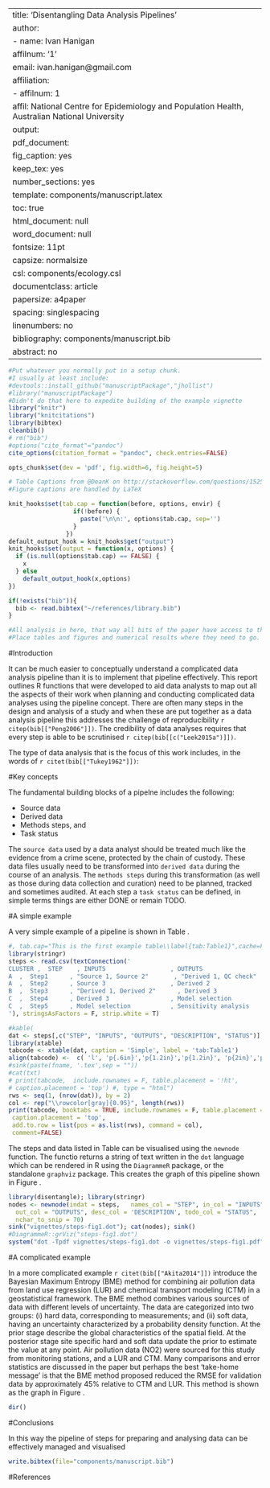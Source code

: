 
---
title: 'Disentangling Data Analysis Pipelines'
author:  
- name: Ivan Hanigan
  affilnum: '1'
  email: ivan.hanigan@gmail.com
affiliation:
- affilnum: 1
  affil: National Centre for Epidemiology and Population Health, Australian National University
output:
  pdf_document:
    fig_caption: yes
    keep_tex: yes
    number_sections: yes
    template: components/manuscript.latex
    toc: true    
  html_document: null
  word_document: null
fontsize: 11pt
capsize: normalsize
csl: components/ecology.csl
documentclass: article
papersize: a4paper
spacing: singlespacing
linenumbers: no
bibliography: components/manuscript.bib
abstract: no
---
<!--
%\VignetteEngine{knitr::rmarkdown}
%\VignetteIndexEntry{Example Manuscript}
-->

```r
#Put whatever you normally put in a setup chunk.
#I usually at least include:
#devtools::install_github("manuscriptPackage","jhollist")
#library("manuscriptPackage")
#Didn't do that here to expedite building of the example vignette
library("knitr")
library("knitcitations")
library(bibtex)
cleanbib()
# rm("bib")
#options("cite_format"="pandoc")
cite_options(citation_format = "pandoc", check.entries=FALSE)

opts_chunk$set(dev = 'pdf', fig.width=6, fig.height=5)

# Table Captions from @DeanK on http://stackoverflow.com/questions/15258233/using-table-caption-on-r-markdown-file-using-knitr-to-use-in-pandoc-to-convert-t
#Figure captions are handled by LaTeX

knit_hooks$set(tab.cap = function(before, options, envir) {
                  if(!before) { 
                    paste('\n\n:', options$tab.cap, sep='') 
                  }
                })
default_output_hook = knit_hooks$get("output")
knit_hooks$set(output = function(x, options) {
  if (is.null(options$tab.cap) == FALSE) {
    x
  } else
    default_output_hook(x,options)
})

if(!exists("bib")){
  bib <- read.bibtex("~/references/library.bib")
}

```

```r
#All analysis in here, that way all bits of the paper have access to the final objects
#Place tables and figures and numerical results where they need to go.
```

<!-- Abstract is being wrapped in latex here so that all analysis can be run in the chunk above and the results reproducibly referenced in the abstract. -->

<!-- \singlespace -->

<!-- \vspace{2mm}\hrule -->

<!-- Lorem ipsum dolor sit amet, consectetur adipiscing elit. Integer in -->
<!-- sem sed sem pharetra eleifend vitae id massa. Curabitur et erat sit -->
<!-- amet enim gravida dapibus quis vel ex. Maecenas luctus suscipit magna -->
<!-- id vehicula. Quisque tincidunt auctor dignissim. Nunc vitae nulla vel -->
<!-- lorem facilisis interdum -->

<!-- \vspace{3mm}\hrule -->
<!-- \doublespace -->

#Introduction


It can be much easier to conceptually understand a complicated data
analysis pipeline than it is to implement that pipeline effectively.
This report outlines R functions that were developed to aid data
analysts to map out all the aspects of their work when planning and
conducting complicated data analyses using the pipeline concept.    There are often many steps in the design and analysis of a study and
when these are put together as a data analysis pipeline this addresses
the challenge of reproducibility `r citep(bib[["Peng2006"]])`.  The
credibility of data analyses requires that every step is able to be
scrutinised `r citep(bib[[c("Leek2015a")]])`.


The type of data analysis that is the focus of this work includes, in
the words of `r citet(bib[["Tukey1962"]])`:

\begin{quote}
    \emph{'procedures for analyzing data, techniques for
    interpreting the results of such procedures, ways of planning the
    gathering of data to make its analysis easier, more precise or
    more accurate, and all the machinery and results of (mathematical)
    statistics which apply to analyzing data.'}
\end{quote}



#Key concepts

The fundamental building blocks of a pipelne includes the following:

- Source data
- Derived data
- Methods steps, and
- Task status

The `source data` used by a data analyst should be treated much like the
evidence from a crime scene, protected by the chain of custody.  These
data files usually need to be transformed into `derived data` during the course of an
analysis.  The `methods steps` during this transformation (as well as
those during data collection and curation) need to be planned, tracked
and sometimes audited.  At each step a `task status` can be defined, in
simple terms things are either DONE or remain TODO.

#A simple example

A very simple example of a pipeline is shown in Table \ref{tab:Table1}.

```r
#, tab.cap="This is the first example table\\label{tab:Table1}",cache=FALSE}
library(stringr)
steps <- read.csv(textConnection('
CLUSTER ,  STEP    , INPUTS                  , OUTPUTS                                , DESCRIPTION                        , STATUS 
A  ,  Step1      , "Source 1, Source 2"       , "Derived 1, QC check"                 , "This might be latitude and longitude of sites, and observations"     ,  DONE
A  ,  Step2      , Source 3                  , Derived 2                           , This might be weather data               , DONE
B  ,  Step3      , "Derived 1, Derived 2"      , Derived 3                             , Merging these data means they can be analysed   , TODO
C  ,  Step4      , Derived 3                 , Model selection                              ,                                    , TODO
C  ,  Step5      , Model selection           , Sensitivity analysis                         ,                                    , TODO
'), stringsAsFactors = F, strip.white = T)

#kable(
dat <- steps[,c("STEP", "INPUTS", "OUTPUTS", "DESCRIPTION", "STATUS")]
library(xtable)
tabcode <- xtable(dat, caption = 'Simple', label = 'tab:Table1')
align(tabcode) <-  c( 'l', 'p{.6in}','p{1.2in}','p{1.2in}', 'p{2in}','p{1.2in}' )
#sink(paste(fname, '.tex',sep = ""))
#cat(txt)
# print(tabcode,  include.rownames = F, table.placement = '!ht',
# caption.placement = 'top') #, type = "html")
rws <- seq(1, (nrow(dat)), by = 2)
col <- rep("\\rowcolor[gray]{0.95}", length(rws))
print(tabcode, booktabs = TRUE, include.rownames = F, table.placement = '!ht',
 caption.placement = 'top',
 add.to.row = list(pos = as.list(rws), command = col),
 comment=FALSE)

```
\clearpage

The steps and data listed in Table \ref{tab:Table1} can be visualised
using the `newnode` function.  The functio returns a string of text
written in the `dot` language which can be rendered in R using the
`DiagrammeR` package, or the standalone `graphviz` package.   This creates the graph of this pipeline shown in Figure \ref{fig:Fig1}.

```r
library(disentangle); library(stringr)
nodes <- newnode(indat = steps,   names_col = "STEP", in_col = "INPUTS",
  out_col = "OUTPUTS", desc_col = 'DESCRIPTION', todo_col = "STATUS",
  nchar_to_snip = 70)
sink("vignettes/steps-fig1.dot"); cat(nodes); sink()
#DiagrammeR::grViz("steps-fig1.dot")
system("dot -Tpdf vignettes/steps-fig1.dot -o vignettes/steps-fig1.pdf")

```



\begin{figure}[!h]
\centering
\includegraphics[width=\textwidth]{steps-fig1.pdf}
\caption{steps fig1}
\label{fig:Fig1}
\end{figure}
\clearpage

#A complicated example  

In a more complicated example `r citet(bib[["Akita2014"]])` introduce
the Bayesian Maximum Entropy (BME) method for combining air pollution
data from land use regression (LUR) and chemical transport modeling
(CTM) in a geostatistical framework.  The BME method combines various
sources of data with different levels of uncertainty. The data are
categorized into two groups: (i) hard data, corresponding to
measurements; and (ii) soft data, having an uncertainty characterized
by a probability density function.  At the prior stage describe the
global characteristics of the spatial field. At the posterior stage
site specific hard and soft data update the prior to estimate the
value at any point. Air pollution data (NO2) were sourced for this
study from monitoring stations, and a LUR and CTM. Many comparisons
and error statistics are discussed in the paper but perhaps the best
‘take-home message’ is that the BME method proposed reduced the RMSE
for validation data by approximately 45\% relative to CTM and LUR.
This method is shown as the graph in Figure \ref{fig:Fig2}.

```r
dir()
```



\begin{figure}[!h]
\centering
\includegraphics[width=\textwidth]{BME_steps.pdf}
\caption{steps fig2}
\label{fig:Fig2}
\end{figure}
\clearpage

#Conclusions 

In this way the pipeline of steps for preparing and
analysing data can be effectively managed and visualised

```r
write.bibtex(file="components/manuscript.bib")
```

\clearpage

#References
